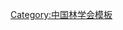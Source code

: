 {{Navbox
| name   = 中国林学会第二届理事会
| title  = [[中国林学会]]第二届理事会
| above  = 1960年2月－1962年12月
| bodyclass = hlist
| group1 = 理事长
| list1  = [[張克俠]]
| group2 = 副理事长
| list2  = 
* [[张昭 (1911年)|张　昭]]
* [[朱济凡]]
* [[陈嵘|陈　嵘]]
* [[郑万钧]]
| group3 = 秘书长
| list3  = [[陶东岱]]
| group4 = 副秘书长
| list4  = [[李万新]]
| group5 = 常务理事
| list5  = 
* [[于甦|于　甦]]
* [[王恺|王　恺]]
* [[李万新]]
* [[刘学恩]]
* [[朱济凡]]
* [[吕韵|吕　韵]]
* [[许映辉]]
* [[江福利]]
* [[沈鹏飞]]
* [[陈嵘|陈　嵘]]
* [[陈致生]]
* [[邵均|邵　均]]
* [[汪滨|汪　滨]]
* [[汪菊渊]]
* [[吴中伦]]
* [[张昭 (1911年)|张　昭]]
* [[张翼|张　翼]]
* [[張克俠]]
* [[金树源]]
* [[郑万钧]]
* [[林一夫]]
* [[荀昌五]]
* [[侯治溥]]
* [[赵宗哲]]
* [[赵星三]]
* [[唐子奇]]
* [[唐亚子]]
* [[殷良弼]]
* [[陶东岱]]
* [[徐纬英]]
* [[黄枢 (林学家)|黄　枢]]
| group6 = 理事
| list6  = 
* [[于甦|于　甦]]
* [[王林|王　林]]
* [[王恺|王　恺]]
* [[王战|王　战]]
* [[王全茂]]
* [[王振堂]]
* [[牛春山]]
* [[鄧叔群]]
* [[邓宗文]]
* [[乐天宇]]
* [[叶雅各]]
* [[申宗圻]]
* [[石玉殿]]
* [[成俊卿]]
* [[刘达|刘成栋]]
* [[刘学恩]]
* [[刘慎谔]]
* [[刘精一]]
* [[关君蔚]]
* [[朱介子]]
* [[朱济凡]]
* [[朱慧方]]
* [[许映辉]]
* [[江福利]]
* [[邵均|邵　均]]
* [[佘季可]]
* [[齐坚如]]
* [[李霆|李　霆]]
* [[李继书]]
* [[李万新]]
* [[吕韵|吕　韵]]
* [[汪滨|汪　滨]]
* [[汪振儒]]
* [[汪菊渊]]
* [[吴中伦]]
* [[肖刚柔]]
* [[陈嵘|陈　嵘]]
* [[陈陆圻]]
* [[陈桂陞]]
* [[陈致生]]
* [[陈焕镛]]
* [[沈鹏飞]]
* [[陆含章]]
* [[林刚|林　刚]]
* [[林一夫]]
* [[范济洲]]
* [[范立滨]]
* [[张昭 (1911年)|张　昭]]
* [[张翼|张　翼]]
* [[張克俠]]
* [[张启恩]]
* [[张福廷]]
* [[金树源]]
* [[郑万钧]]
* [[杨衔晋]]
* [[杨云阶]]
* [[荀昌五]]
* [[侯治溥]]
* [[赵宗哲]]
* [[赵星三]]
* [[唐子奇]]
* [[唐亚子]]
* [[殷良弼]]
* [[袁义生]]
* [[陶东岱]]
* [[徐纬英]]
* [[涂光涵]]
* [[秦仁昌]]
* [[聂皓|聂　皓]]
* [[黄枢 (林学家)|黄　枢]]
* [[黄中立]]
* [[章锡琪]]
* [[程崇德]]
* [[傅伯达]]
* [[彭尔宁]]
* [[韩麟凤]]
* [[魏辛|魏　辛]]
}}<noinclude>
{{collapsible option}}
[[Category:中国林学会模板]]
</noinclude>
